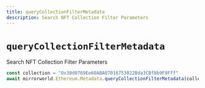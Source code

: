 ```yaml
---
title: queryCollectionFilterMetadata
description: Search NFT Collection Filter Parameters
---
```


# `queryCollectionFilterMetadata`

Search NFT Collection Filter Parameters

```ts
const collection = "0x38d0769Ee60ABA07016753022Bda3CBf8b9F9Fff"
await mirrorworld.Ethereum.Metadata.queryCollectionFilterMetadata(collection)
```
